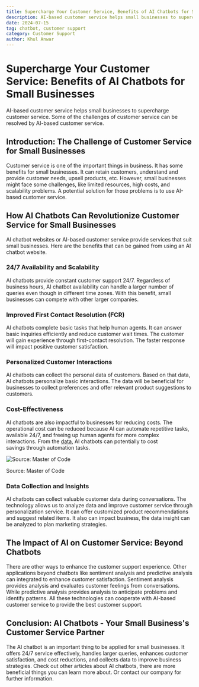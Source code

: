```yaml
---
title: Supercharge Your Customer Service, Benefits of AI Chatbots for Small Businesses
description: AI-based customer service helps small businesses to supercharge customer service. Some of the challenges of customer service can be resolved by AI-based customer service.
date: 2024-07-15
tag: chatbot, customer support
category: Customer Support
author: Khul Anwar
---
```


# Supercharge Your Customer Service: Benefits of AI Chatbots for Small Businesses

AI-based customer service helps small businesses to supercharge customer service. Some of the challenges of customer service can be resolved by AI-based customer service.

## Introduction: The Challenge of Customer Service for Small Businesses

Customer service is one of the important things in business. It has some benefits for small businesses. It can retain customers, understand and provide customer needs, upsell products, etc. However, small businesses might face some challenges, like limited resources, high costs, and scalability problems. A potential solution for those problems is to use AI-based customer service.

## How AI Chatbots Can Revolutionize Customer Service for Small Businesses

AI chatbot websites or AI-based customer service provide services that suit small businesses. Here are the benefits that can be gained from using an AI chatbot website.

### 24/7 Availability and Scalability

AI chatbots provide constant customer support 24/7. Regardless of business hours, AI chatbot availability can handle a larger number of queries even though in different time zones. With this benefit, small businesses can compete with other larger companies.

### Improved First Contact Resolution (FCR)

AI chatbots complete basic tasks that help human agents. It can answer basic inquiries efficiently and reduce customer wait times. The customer will gain experience through first-contact resolution. The faster response will impact positive customer satisfaction.

### Personalized Customer Interactions

AI chatbots can collect the personal data of customers. Based on that data, AI chatbots personalize basic interactions. The data will be beneficial for businesses to collect preferences and offer relevant product suggestions to customers.

### Cost-Effectiveness

AI chatbots are also impactful to businesses for reducing costs. The operational cost can be reduced because AI can automate repetitive tasks, available 24/7, and freeing up human agents for more complex interactions. From the [data](https://www.notion.so/1913e58ce4114f2aaa1c6ecccd26e4b5?pvs=21), AI chatbots can potentially to cost savings through automation tasks.

![Source: Master of Code](./img/chatbot-cost-effectiveness.png)

Source: Master of Code

### Data Collection and Insights

AI chatbots can collect valuable customer data during conversations. The technology allows us to analyze data and improve customer service through personalization service. It can offer customized product recommendations and suggest related items. It also can impact business, the data insight can be analyzed to plan marketing strategies.

## The Impact of AI on Customer Service: Beyond Chatbots

There are other ways to enhance the customer support experience. Other applications beyond chatbots like sentiment analysis and predictive analysis can integrated to enhance customer satisfaction. Sentiment analysis provides analysis and evaluates customer feelings from conversations. While predictive analysis provides analysis to anticipate problems and identify patterns. All these technologies can cooperate with AI-based customer service to provide the best customer support.

## Conclusion: AI Chatbots - Your Small Business's Customer Service Partner

The AI chatbot is an important thing to be applied for small businesses. It offers 24/7 service effectively, handles larger queries, enhances customer satisfaction, and cost reductions, and collects data to improve business strategies. Check out other articles about AI chatbots, there are more beneficial things you can learn more about. Or contact our company for further information.